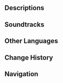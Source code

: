 {{Location Infobox
|image        = <gallery>
Land of Myriad Megaliths.png|In-game
Point of Interest Land of Myriad Megaliths Map Location.png|Map
</gallery>
|type         = Point of Interest
|map_level    = Land of Myriad Megaliths
|subarea      = Sulfurous Veins
|area         = Tequemecan Valley
|region       = Natlan
}}
{{Location Intro|description=<!--<p></p>-->}}
<!--
==Quests==
{{Quests by Category List|{{subst:#titleparts:{{subst:PAGENAME}}}} Quests|heo=1}}
--><!--
==NPCs==
*
--><!--
==Interactables==
===Interactable Name===
{{Dialogue Start}}
:''':''' {{tx}}
{{Dialogue End}}
-->
==Descriptions==
{{Description/Viewpoint|Stone Chamber of Shifting Crystal Pillars}}

==Soundtracks==
{{Soundtracks by Category Table|type=location}}
<!--
==Lore==

==Gallery==
<gallery>

</gallery>

==Video Guides==
{{EVT
|video   = 
|caption = 
}}
-->
==Other Languages==
{{Other Languages
|en       = Land of Myriad Megaliths
|zhs      = 众岩之里
|zhs_rm   = Zhòng Yán Zhī-lǐ
|zht      = 眾岩之里
|zht_rm   = Zhòng Yán Zhī-lǐ
|zh_tl    = Homeland of Myriad Rocks
|ja       = 万岩の地
|ja_rm    = Mangan no Chi{{Assumed}}
|ja_tl    = Land of Myriad Rocks
|ko       = 바위의 고향
|ko_tl    = Homeland of Rocks
|es       = Tierra de los Megalitos
|es_tl    = Land of Megaliths
|fr       = Terre de myriades de mégalithes
|fr_tl    = Land of Myriad Megaliths
|ru       = Земля множества мегалитов
|ru_tl    = Land of Multitude of Megaliths
|th       = Land of Myriad Megaliths
|vi       = Không Gian Trong Ngàn Tầng Đá
|vi_tl    = 
|de       = Herz der Felsen
|de_tl    = Heart of Rocks
|id       = Land of Myriad Megaliths
|pt       = Terra da Miríade de Megálitos
|pt_tl    = 
|tr       = Sayısız Megalit Diyarı
|tr_tl    = 
|it       = Terra della Miriade di Megaliti
|it_tl    = 
}}

==Change History==
{{Change History|5.0}}

==Navigation==
{{PoI Navbox|Natlan}}